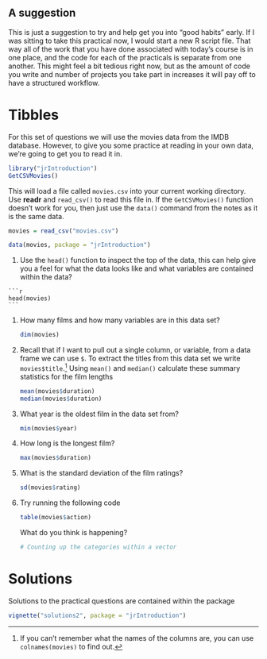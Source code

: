 ## A suggestion

This is just a suggestion to try and help get you into "good habits" early. If I was sitting to take this practical now, I would start a new R script file. That way all of the work that you have done associated with today's course is in one place, and the code for each of the practicals is separate from one another. This might feel a bit tedious right now, but as the amount of code you write and number of projects you take part in increases it will pay off to have a structured workflow. 


# Tibbles 

For this set of questions we will use the movies data from the IMDB database. However, to give you some practice at reading in your own data, we're going to get you to read it in. 

```r
library("jrIntroduction")
GetCSVMovies()
```

This will load a file called `movies.csv` into your current working directory. Use **readr** and `read_csv()` to read this file in. If the `GetCSVMovies()` function doesn't work for you, then just use the `data()` command from the notes as it is the same data.
```r
movies = read_csv("movies.csv")
```
```r
data(movies, package = "jrIntroduction")
```

(1)  Use the `head()` function to inspect the top of the data, this can help give you a feel for what the data looks like and what variables are contained within the data?

    ```r
    head(movies)
    ```

(1) How many films and how many variables are in this data set?
    
    ```r
    dim(movies)
    ```

(1) Recall that if I want to pull out a single column, or variable, from a data frame we can use `$`. To extract the titles from this data set we write `movies$title`.^[If you can't remember what the names of the columns are, you can use `colnames(movies)` to find out.] Using `mean()` and `median()` calculate these summary statistics for the film lengths

    ```r
    mean(movies$duration)
    median(movies$duration)
    ```

(1) What year is the oldest film in the data set from?

    ```r
    min(movies$year)
    ```

(1) How long is the longest film?

    ```r
    max(movies$duration)
    ```

(1) What is the standard deviation of the film ratings?

    ```r
    sd(movies$rating)
    ```
    
(1) Try running the following code

    ```r
    table(movies$action)
    ```
    What do you think is happening?
    
    ```r
    # Counting up the categories within a vector
    ```

# Solutions

Solutions to the practical questions are contained within the package

```r
vignette("solutions2", package = "jrIntroduction")
```




<!-- (1) You can use `table()` on more than one column at once by just adding extra columns as arguments. For example `table(movies$mpaa, movies$Action)` would tell me how many action and non action films there are for each of the mpaa ratings. How many romantic comedy films are there? i.e a 1 in the Romance column and a 1 in the Comedy column? -->

<!--     ```{r} -->
<!--     table(movies$Romance, movies$Comedy) -->
<!--     ``` -->

<!-- (1) When the values are similar in each variable in the table, it can be difficult to tell which dimension (rows or columns) corresponds to which variable. To aid this there is an argument to the `table()` function, `dnn` which allows us to provide a vector of names. Try  -->

<!--     ```{r, echo=TRUE} -->
<!--     table(movies$Romance, movies$Comedy, dnn = c("Romance","Comedy")) -->
<!--     ``` -->
<!-- (1) How many people cast their vote on a film on average? -->

<!--     ```{r} -->
<!--     mean(movies$votes) -->
<!--     ``` -->
